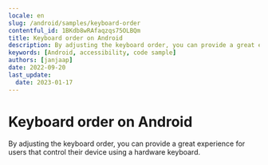 ```yaml
---
locale: en
slug: /android/samples/keyboard-order
contentful_id: 1BKdb8wRAfaqzqs75OLBQm
title: Keyboard order on Android
description: By adjusting the keyboard order, you can provide a great experience for users that control their device using a hardware keyboard.
keywords: [Android, accessibility, code sample]
authors: [janjaap]
date: 2022-09-20
last_update:
  date: 2023-01-17
---
```


# Keyboard order on Android

By adjusting the keyboard order, you can provide a great experience for users that control their device using a hardware keyboard.

<CodeSample id="keyboard-order" locale="en" platform="android"/>
